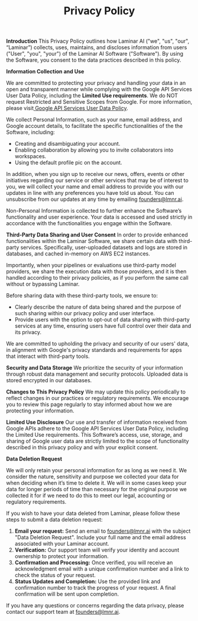 ﻿---
title: Privacy Policy
---

**Introduction**
This Privacy Policy outlines how Laminar AI ("we", "us", "our", “Laminar”) collects, uses, maintains, and discloses information from users ("User", "you", "your") of the Laminar AI Software ("Software"). By using the Software, you consent to the data practices described in this policy.

**Information Collection and Use**

We are committed to protecting your privacy and handling your data in an open and transparent manner while complying with the Google API Services User Data Policy, including the **Limited Use requirements**. We do NOT request Restricted and Sensitive Scopes from Google. For more information, please visit[ ](https://developers.google.com/terms/api-services-user-data-policy#additional_requirements_for_specific_api_scopes)[Google API Services User Data Policy](https://developers.google.com/terms/api-services-user-data-policy#additional_requirements_for_specific_api_scopes).

We collect Personal Information, such as your name, email address, and Google account details, to facilitate the specific functionalities of the the Software, including:

- Creating and disambiguating your account.
- Enabling collaboration by allowing you to invite collaborators into workspaces.
- Using the default profile pic on the account.

In addition, when you sign up to receive our news, offers, events or other initiatives regarding our service or other services that may be of interest to you, we will collect your name and email address to provide you with our updates in line with any preferences you have told us about. You can unsubscribe from our updates at any time by emailing founders@lmnr.ai.

Non-Personal Information is collected to further enhance the Software’s functionality and user experience. Your data is accessed and used strictly in accordance with the functionalities you engage within the Software.

**Third-Party Data Sharing and User Consent**
In order to provide enhanced functionalities within the Laminar Software, we share certain data with third-party services. Specifically, user-uploaded datasets and logs are stored in databases, and cached in-memory on AWS EC2 instances.

Importantly, when your pipelines or evaluations use third-party model providers, we share the execution data with those providers, and it is then handled according to their privacy policies, as if you perform the same call without or bypassing Laminar.

Before sharing data with these third-party tools, we ensure to:

- Clearly describe the nature of data being shared and the purpose of such sharing within our privacy policy and user interface.
- Provide users with the option to opt-out of data sharing with third-party services at any time, ensuring users have full control over their data and its privacy.

We are committed to upholding the privacy and security of our users' data, in alignment with Google's privacy standards and requirements for apps that interact with third-party tools.

**Security and Data Storage**
We prioritize the security of your information through robust data management and security protocols. Uploaded data is stored encrypted in our databases.

**Changes to This Privacy Policy**
We may update this policy periodically to reflect changes in our practices or regulatory requirements. We encourage you to review this page regularly to stay informed about how we are protecting your information.

**Limited Use Disclosure**
Our use and transfer of information received from Google APIs adhere to the Google API Services User Data Policy, including the Limited Use requirements. This Software’s access, use, storage, and sharing of Google user data are strictly limited to the scope of functionality described in this privacy policy and with your explicit consent.

**Data Deletion Request**

We will only retain your personal information for as long as we need it. We consider the nature, sensitivity and purpose we collected your data for when deciding when it’s time to delete it. We will in some cases keep your data for longer periods of time than necessary for the original purpose we collected it for if we need to do this to meet our legal, accounting or regulatory requirements.

If you wish to have your data deleted from Laminar, please follow these steps to submit a data deletion request:

1. **Email your request:** Send an email to founders@lmnr.ai with the subject "Data Deletion Request". Include your full name and the email address associated with your Laminar account.
1. **Verification:** Our support team will verify your identity and account ownership to protect your information.
1. **Confirmation and Processing:** Once verified, you will receive an acknowledgment email with a unique confirmation number and a link to check the status of your request.
1. **Status Updates and Completion:** Use the provided link and confirmation number to track the progress of your request. A final confirmation will be sent upon completion.

If you have any questions or concerns regarding the data privacy, please contact our support team at founders@lmnr.ai.
